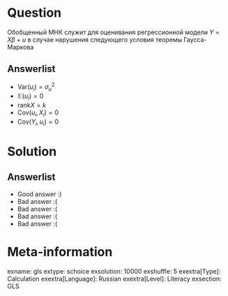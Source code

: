 Question
========
Обобщенный МНК служит для оценивания регрессионной модели $Y=X\beta + u$ в случае нарушения следующего условия теоремы Гаусса-Маркова



Answerlist
----------
*  $\mathrm{Var}(u_i)=\sigma^2_u$
*  $\mathbb{E}(u_i)=0$
*  $\mathrm{rank} X = k$
*  $\mathrm{Cov}(u_i, X_i)=0$
*  $\mathrm{Cov}(Y_i, u_i)=0$

Solution
========

Answerlist
----------
*  Good answer :)
*  Bad answer :(
*  Bad answer :(
*  Bad answer :(
*  Bad answer :(

Meta-information
================
exname: gls
extype: schoice
exsolution: 10000
exshuffle: 5
exextra[Type]: Calculation
exextra[Language]: Russian
exextra[Level]: Literacy
exsection: GLS